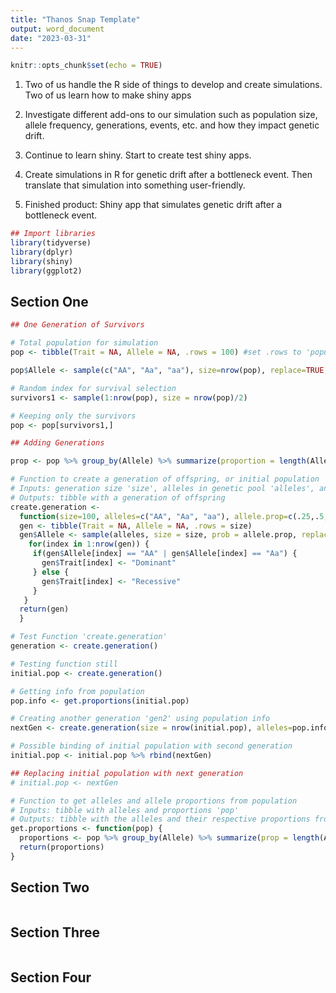 ```yaml
---
title: "Thanos Snap Template"
output: word_document
date: "2023-03-31"
---
```


```r
knitr::opts_chunk$set(echo = TRUE)
```



1. Two of us handle the R side of things to develop and create simulations. Two of us learn how to make shiny apps

2. Investigate different add-ons to our simulation such as population size, allele frequency, generations, events, etc. and how they impact genetic drift.

3. Continue to learn shiny. Start to create test shiny apps.

4. Create simulations in R for genetic drift after a bottleneck event. Then translate that simulation into something user-friendly.

5. Finished product: Shiny app that simulates genetic drift after a bottleneck event.


```r
## Import libraries
library(tidyverse)
library(dplyr)
library(shiny)
library(ggplot2)
```



## Section One

```r
## One Generation of Survivors

# Total population for simulation
pop <- tibble(Trait = NA, Allele = NA, .rows = 100) #set .rows to 'population_size'

pop$Allele <- sample(c("AA", "Aa", "aa"), size=nrow(pop), replace=TRUE, prob=c(0.25, 0.5, 0.25))

# Random index for survival selection
survivors1 <- sample(1:nrow(pop), size = nrow(pop)/2)

# Keeping only the survivors
pop <- pop[survivors1,]

## Adding Generations

prop <- pop %>% group_by(Allele) %>% summarize(proportion = length(Allele)/nrow(pop))

```

```r
# Function to create a generation of offspring, or initial population
# Inputs: generation size 'size', alleles in genetic pool 'alleles', and allele proportion 'allele.prop'
# Outputs: tibble with a generation of offspring
create.generation <- 
  function(size=100, alleles=c("AA", "Aa", "aa"), allele.prop=c(.25,.5,.25)) {
  gen <- tibble(Trait = NA, Allele = NA, .rows = size)
  gen$Allele <- sample(alleles, size = size, prob = allele.prop, replace = TRUE)
    for(index in 1:nrow(gen)) {
     if(gen$Allele[index] == "AA" | gen$Allele[index] == "Aa") {
       gen$Trait[index] <- "Dominant"
     } else {
       gen$Trait[index] <- "Recessive"
     }
   }
  return(gen)
  }

# Test Function 'create.generation'
generation <- create.generation()

# Testing function still
initial.pop <- create.generation()

# Getting info from population
pop.info <- get.proportions(initial.pop)

# Creating another generation 'gen2' using population info
nextGen <- create.generation(size = nrow(initial.pop), alleles=pop.info$Allele, allele.prop = pop.info$prop)

# Possible binding of initial population with second generation
initial.pop <- initial.pop %>% rbind(nextGen)

## Replacing initial population with next generation
# initial.pop <- nextGen

```


```r
# Function to get alleles and allele proportions from population
# Inputs: tibble with alleles and proportions 'pop'
# Outputs: tibble with the alleles and their respective proportions from population
get.proportions <- function(pop) {
  proportions <- pop %>% group_by(Allele) %>% summarize(prop = length(Allele)/nrow(pop))
  return(proportions)
}
```


## Section Two

```r

```

## Section Three

```r

```

## Section Four

```r

```
